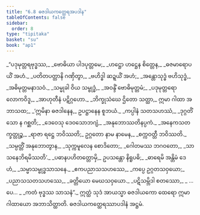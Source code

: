 ```yaml
---
title: "6.8 ဓဇဒါယကတ္ထေရအပဒါန"
tableOfContents: false
sidebar:
  order: 8
type: "tipitaka"
basket: "su"
book: "ap1"
---
```



<DynamicBreadcrumb />

<Division number="57" book="ap1" e="ch" v="20" p="120">

<Paragraph number="1446" type="verses" book="ap1">
_“ပဒုမုတ္တရဗုဒ္ဓဿ,_  
_ဗောဓိယာ ပါဒပုတ္တမေ;_  
_ဟဋ္ဌော ဟဋ္ဌေန စိတ္တေန,_  
_ဓဇမာရောပယိံ အဟံ._  

</Paragraph>

</Division>
<Division number="58" book="ap1" e="ch" v="20" p="120">

<Paragraph number="1447" type="verses" book="ap1">
_ပတိတပတ္တာနိ ဂဏှိတွာ,_  
_ဗဟိဒ္ဓါ ဆဍ္ဍယိံ အဟံ;_  
_အန္တောသုဒ္ဓံ ဗဟိသုဒ္ဓံ,_  
_အဓိမုတ္တမနာသဝံ._  

</Paragraph>

</Division>
<Division number="59" book="ap1" e="ch" v="20" p="120">

<Paragraph number="1448" type="verses" book="ap1">
_သမ္မုခါ ဝိယ သမ္ဗုဒ္ဓံ,_  
_အဝန္ဒိံ ဗောဓိမုတ္တမံ;_  
_ပဒုမုတ္တရော လောကဝိဒူ,_  
_အာဟုတီနံ ပဋိဂ္ဂဟော._  

</Paragraph>

</Division>
<Division number="60" book="ap1" e="ch" v="20" p="120">

<Paragraph number="1449" book="ap1">
_ဘိက္ခုသံဃေ ဌိတော သတ္ထာ,_  
ဣမာ ဂါထာ အဘာသထ;_  
_‘ဣမိနာ ဓဇဒါနေန,_  
ဥပဋ္ဌာနေန စူဘယံ._  

</Paragraph>

</Division>
<Division number="61" book="ap1" e="ch" v="20" p="120">

<Paragraph number="1450" type="verses" book="ap1">
_ကပ္ပါနံ သတသဟဿံ,_  
_ဒုဂ္ဂတိံ သော န ဂစ္ဆတိ;_  
_ဒေဝေသု ဒေဝသောဘဂျံ,_  
_အနုဘောဿတိနပ္ပကံ._  

</Paragraph>

</Division>
<Division number="62" book="ap1" e="ch" v="20" p="121">

<Paragraph number="1451" type="verses" book="ap1">
_အနေကသတက္ခတ္တုဉ္စ,_  
_ရာဇာ ရဋ္ဌေ ဘဝိဿတိ;_  
ဥဂ္ဂတော နာမ နာမေန,_  
_စက္ကဝတ္တီ ဘဝိဿတိ._  

</Paragraph>

</Division>
<Division number="63" book="ap1" e="ch" v="20" p="121">

<Paragraph number="1452" type="verses" book="ap1">
_သမ္ပတ္တိံ အနုဘောတွာန,_  
_သုက္ကမူလေန စောဒိတော;_  
_ဂေါတမဿ ဘဂဝတော,_  
_သာသနေဘိရမိဿတိ’._  

</Paragraph>

</Division>
<Division number="64" book="ap1" e="ch" v="20" p="121">

<Paragraph number="1453" type="verses" book="ap1">
_ပဓာနပဟိတတ္တောမှိ,_  
ဥပသန္တော နိရူပဓိ;_  
_ဓာရေမိ အန္တိမံ ဒေဟံ,_  
_သမ္မာသမ္ဗုဒ္ဓသာသနေ._  

</Paragraph>

</Division>
<Division number="65" book="ap1" e="ch" v="20" p="121">

<Paragraph number="1454" type="verses" book="ap1">
_ဧကပညာသသဟဿေ,_  
_ကပ္ပေ ဥဂ္ဂတသဝှယော;_  
_ပညာသသတသဟဿေ,_  
_ခတ္တိယော မေဃသဝှယော._  

</Paragraph>

</Division>
<Division number="66" book="ap1" e="ch" v="20" p="121">

<Paragraph number="1455" type="verses" book="ap1">
_ပဋိသမ္ဘိဒါ စတဿော,_  
_ …ပေ… _  
_ကတံ ဗုဒ္ဓဿ သာသနံ”._  

</Paragraph>

<Paragraph number="1456" book="ap1">
ဣတ္ထံ သုဒံ အာယသ္မာ ဓဇဒါယကော ထေရော ဣမာ ဂါထာယော အဘာသိတ္ထာတိ.

</Paragraph>
</Division>

<Paragraph number="1457" type="center" book="ap1">
ဓဇဒါယကတ္ထေရဿာပဒါနံ အဋ္ဌမံ.
</Paragraph>
